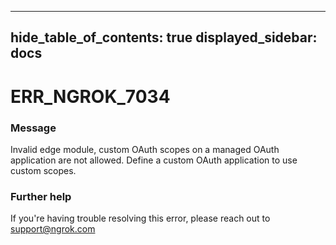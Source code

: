 

---
hide_table_of_contents: true
displayed_sidebar: docs
---


# ERR_NGROK_7034

### Message
Invalid edge module, custom OAuth scopes on a managed OAuth application are not allowed.  Define a custom OAuth application to use custom scopes.

<ErrorDetails />



### Further help
If you're having trouble resolving this error, please reach out to [support@ngrok.com](mailto:support@ngrok.com?subject=Help%20with%20ERR_NGROK_7034)

